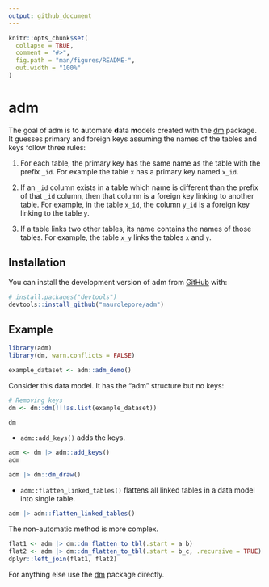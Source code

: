 ```yaml
---
output: github_document
---
```


<!-- README.md is generated from README.Rmd. Please edit that file -->

```r
knitr::opts_chunk$set(
  collapse = TRUE,
  comment = "#>",
  fig.path = "man/figures/README-",
  out.width = "100%"
)
```

# adm

<!-- badges: start -->
<!-- badges: end -->

The goal of adm is to **a**utomate **d**ata **m**odels created with the
[dm](https://CRAN.R-project.org/package=dm) package. It guesses primary and
foreign keys assuming the names of the tables and keys follow three rules:

1. For each table, the primary key has the same name as the table with the
prefix `_id`. For example the table `x` has a primary key named `x_id`.

2. If an `_id` column exists in a table which name is different than the prefix
of that `_id` column, then that column is a foreign key linking to another
table. For example, in the table `x_id`, the column `y_id` is a foreign key
linking to the table `y`.

3. If a table links two other tables, its name contains the names of those
tables. For example, the table `x_y` links the tables `x` and `y`.

## Installation

You can install the development version of adm from [GitHub](https://github.com/) with:

``` r
# install.packages("devtools")
devtools::install_github("maurolepore/adm")
```

## Example

```r
library(adm)
library(dm, warn.conflicts = FALSE)

example_dataset <- adm::adm_demo()
```

Consider this data model. It has the "adm" structure but no keys:

```r
# Removing keys
dm <- dm::dm(!!!as.list(example_dataset))

dm
```

* `adm::add_keys()` adds the keys.

```r
adm <- dm |> adm::add_keys()
adm

adm |> dm::dm_draw()
```

* `adm::flatten_linked_tables()` flattens all linked tables in a data model into single table.

```r
adm |> adm::flatten_linked_tables()
```

The non-automatic method is more complex.

```r
flat1 <- adm |> dm::dm_flatten_to_tbl(.start = a_b)
flat2 <- adm |> dm::dm_flatten_to_tbl(.start = b_c, .recursive = TRUE)
dplyr::left_join(flat1, flat2)
```

For anything else use the [dm](https://dm.cynkra.com/) package directly.
